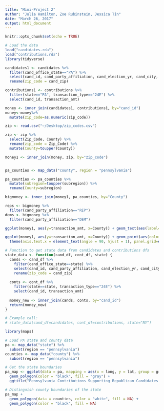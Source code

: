 ```yaml
---
title: "Mini-Project 2"
author: "Julia Hamilton, Zoe Rubinstein, Jessica Tin"
date: "March 26, 2017"
output: html_document
---
```


```r
knitr::opts_chunk$set(echo = TRUE)
```

```r
# Load the data
load("candidates.rda")
load("contributions.rda")
library(tidyverse)
```

```r
candidates1 <- candidates %>%
  filter(cand_office_state=="PA") %>%
  select(cand_id, cand_party_affiliation, cand_election_yr, cand_city, cand_zip) %>%
  rename(zip_code = cand_zip)

contributions1 <- contributions %>%
  filter(state=="PA", transaction_type=="24E") %>%
  select(cand_id, transaction_amt)

money <- inner_join(candidates1, contributions1, by="cand_id")
money<-money%>%
  mutate(zip_code=as.numeric(zip_code))
```

```r
zip <- read.csv("~/Desktop/zip_codes.csv")

zip <- zip %>%
  select(Zip_Code, County) %>%
  rename(zip_code = Zip_Code) %>%
  mutate(County=toupper(County))

money1 <- inner_join(money, zip, by="zip_code")


pa_counties <- map_data("county", region = "pennsylvania")

pa_counties <- pa_counties %>%
  mutate(subregion=toupper(subregion)) %>%
  rename(County=subregion)

bigmoney <- inner_join(money1, pa_counties, by="County")

reps <- bigmoney %>%
  filter(cand_party_affiliation=="REP")
dems <- bigmoney %>%
  filter(cand_party_affiliation=="DEM")
```

```r
ggplot(money1, aes(y=transaction_amt, x=County)) + geom_text(aes(label=cand_city), size=1.5)

ggplot(money1, aes(y=transaction_amt, x=County)) + geom_point(aes(color=cand_party_affiliation, shape=cand_party_affiliation), position = position_jitter(width = 0.25, height = 0), size=2.5) +
  theme(axis.text.x = element_text(angle = 90, hjust = 1), panel.grid=element_blank(), axis.ticks.length = unit(0.3, "cm"))
```
```r
# Function to get state data from candidates and contributions dfs
state_data <- function(cand_df, cont_df, state) {
  cands <- cand_df %>%
    filter(cand_office_state==state) %>%
    select(cand_id, cand_party_affiliation, cand_election_yr, cand_city, cand_zip) %>%
    rename(zip_code = cand_zip)
  
  conts <- cont_df %>%
    filter(state==state, transaction_type=="24E") %>%
    select(cand_id, transaction_amt)
  
  money_new <- inner_join(cands, conts, by="cand_id")
  return(money_new)
}

# Example call:
# state_data(cand_df=candidates, cont_df=contributions, state="NY")
```

```r
library(maps)

# Load PA state and county data
pa <- map_data("state") %>%
  subset(region == "pennsylvania")
counties <- map_data("county") %>%
  subset(region == "pennsylvania")

# Get the state boundaries
pa_map <- ggplot(data = pa, mapping = aes(x = long, y = lat, group = group)) +
  geom_polygon(color = "black", fill = "gray") +
  ggtitle("Pennsylvania Contributions Supporting Republican Candidates by County")

# Distinguish county boundaries of the state
pa_map +
  geom_polygon(data = counties, color = "white", fill = NA) +
  geom_polygon(color = "black", fill = NA)
```